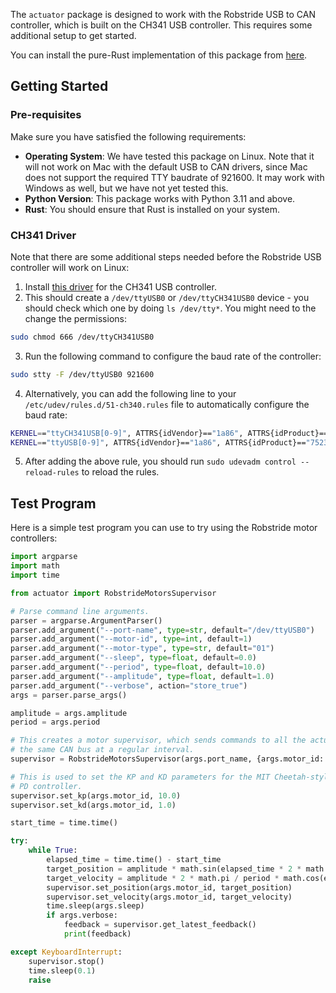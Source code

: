 The `actuator` package is designed to work with the Robstride USB to CAN controller, which is built on the CH341 USB controller. This requires some additional setup to get started.

You can install the pure-Rust implementation of this package from [here](https://crates.io/crates/robstride).

## Getting Started

### Pre-requisites

Make sure you have satisfied the following requirements:

- **Operating System**: We have tested this package on Linux. Note that it will not work on Mac with the default USB to CAN drivers, since Mac does not support the required TTY baudrate of 921600. It may work with Windows as well, but we have not yet tested this.
- **Python Version**: This package works with Python 3.11 and above.
- **Rust**: You should ensure that Rust is installed on your system.

### CH341 Driver

Note that there are some additional steps needed before the Robstride USB controller will work on Linux:

1. Install [this driver](https://github.com/WCHSoftGroup/ch341ser_linux) for the CH341 USB controller.
2. This should create a `/dev/ttyUSB0` or `/dev/ttyCH341USB0` device - you should check which one by doing `ls /dev/tty*`. You might need to the change the permissions:

```bash
sudo chmod 666 /dev/ttyCH341USB0
```

3. Run the following command to configure the baud rate of the controller:

```bash
sudo stty -F /dev/ttyUSB0 921600
```

4. Alternatively, you can add the following line to your `/etc/udev/rules.d/51-ch340.rules` file to automatically configure the baud rate:

```bash
KERNEL=="ttyCH341USB[0-9]", ATTRS{idVendor}=="1a86", ATTRS{idProduct}=="7523", SYMLINK+="ttyUSB%n", RUN+="/bin/stty -F /dev/ttyCH341USB0 921600"
KERNEL=="ttyUSB[0-9]", ATTRS{idVendor}=="1a86", ATTRS{idProduct}=="7523", RUN+="/bin/stty -F /dev/ttyUSB0 921600"
```

5. After adding the above rule, you should run `sudo udevadm control --reload-rules` to reload the rules.

## Test Program

Here is a simple test program you can use to try using the Robstride motor controllers:

```python
import argparse
import math
import time

from actuator import RobstrideMotorsSupervisor

# Parse command line arguments.
parser = argparse.ArgumentParser()
parser.add_argument("--port-name", type=str, default="/dev/ttyUSB0")
parser.add_argument("--motor-id", type=int, default=1)
parser.add_argument("--motor-type", type=str, default="01")
parser.add_argument("--sleep", type=float, default=0.0)
parser.add_argument("--period", type=float, default=10.0)
parser.add_argument("--amplitude", type=float, default=1.0)
parser.add_argument("--verbose", action="store_true")
args = parser.parse_args()

amplitude = args.amplitude
period = args.period

# This creates a motor supervisor, which sends commands to all the actuators on
# the same CAN bus at a regular interval.
supervisor = RobstrideMotorsSupervisor(args.port_name, {args.motor_id: args.motor_type})

# This is used to set the KP and KD parameters for the MIT Cheetah-style
# PD controller.
supervisor.set_kp(args.motor_id, 10.0)
supervisor.set_kd(args.motor_id, 1.0)

start_time = time.time()

try:
    while True:
        elapsed_time = time.time() - start_time
        target_position = amplitude * math.sin(elapsed_time * 2 * math.pi / period)
        target_velocity = amplitude * 2 * math.pi / period * math.cos(elapsed_time * 2 * math.pi / period)
        supervisor.set_position(args.motor_id, target_position)
        supervisor.set_velocity(args.motor_id, target_velocity)
        time.sleep(args.sleep)
        if args.verbose:
            feedback = supervisor.get_latest_feedback()
            print(feedback)

except KeyboardInterrupt:
    supervisor.stop()
    time.sleep(0.1)
    raise
```
